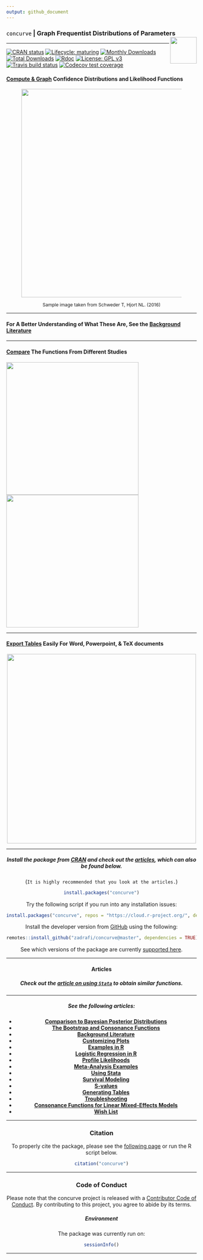 ```yaml
---
output: github_document
---
```


### <span style="color:#000; font-weight: 400;">`concurve`</span> | Graph Frequentist Distributions of Parameters </strong> <img src="man/figures/logo.svg" align="right" width="70"/>

* * * 

<!-- badges: start -->
[![CRAN status](https://www.r-pkg.org/badges/version/concurve)](https://CRAN.R-project.org/package=concurve)
[![Lifecycle: maturing](https://img.shields.io/badge/lifecycle-maturing-blue.svg)](https://www.tidyverse.org/lifecycle/#maturing)
[![Monthly Downloads](https://cranlogs.r-pkg.org/badges/concurve)](https://cran.r-project.org/package=concurve)
[![Total Downloads](https://cranlogs.r-pkg.org/badges/grand-total/concurve)](https://cran.r-project.org/package=concurve)
[![Rdoc](http://www.rdocumentation.org/badges/version/concurve)](http://www.rdocumentation.org/packages/concurve)
[![License: GPL v3](https://img.shields.io/badge/License-GPL%20v3-blue.svg)](https://www.gnu.org/licenses/gpl-3.0)
[![Travis build status](https://travis-ci.com/zadrafi/concurve.svg?branch=master)](https://travis-ci.com/zadrafi/concurve)
[![Codecov test coverage](https://codecov.io/gh/zadrafi/concurve/branch/master/graph/badge.svg)](https://codecov.io/gh/zadrafi/concurve?branch=master)
<!-- badges: end -->

#### [Compute & Graph](https://data.lesslikely.com/concurve/reference/ggcurve.html)  Confidence Distributions and Likelihood Functions

<center>
<figure>
<img src="vignettes/confdistributions.png" align="center" width="550"/>  
<figcaption><p style="font-size: 12px">Sample image taken from Schweder T, Hjort NL. (2016) </p></figcaption>
</figure>
</center>

* * * 
#### For A Better Understanding of What These Are, See the [Background Literature](https://data.lesslikely.com/concurve/articles/literature.html)

* * * 

#### [Compare](https://data.lesslikely.com/concurve/reference/plot_compare.html) The Functions From Different Studies 

<img src = "https://res.cloudinary.com/less-likely/image/upload/v1591475692/Site/functions.png" align="center" width ="350">
<img src = "https://res.cloudinary.com/less-likely/image/upload/v1591475692/Site/lfunctions.png" align="center" width ="350">

* * *

#### [Export Tables](https://data.lesslikely.com/concurve/reference/curve_table.html) Easily For Word, Powerpoint, & TeX documents
<center>
<img src = "https://res.cloudinary.com/less-likely/image/upload/v1574628079/Site/tables.png" align="center" width="500">

* * * 

##### Install the package from [CRAN](https://cran.r-project.org/package=concurve) and check out the [articles](https://data.lesslikely.com/concurve/articles/index.html), which can also be found below.

(`It is highly recommended that you look at the articles.`)

```r
install.packages("concurve")
```

Try the following script if you run into any installation issues:

```r
install.packages("concurve", repos = "https://cloud.r-project.org/", dep = TRUE)
```

Install the developer version from [GitHub](https://github.com/zadrafi/concurve/) using the following: 

```r
remotes::install_github("zadrafi/concurve@master", dependencies = TRUE)
```

See which versions of the package are currently [supported here](articles/supported.html). 

* * * 

#### Articles

##### Check out the [article on using `Stata`](https://data.lesslikely.com/concurve/articles/stata.html) to obtain similar functions.

* * * 

##### See the following articles:

* **[Comparison to Bayesian Posterior Distributions](https://data.lesslikely.com/concurve/articles/bayes.html)**
* **[The Bootstrap and Consonance Functions](https://data.lesslikely.com/concurve/articles/bootstrap.html)**
* **[Background Literature](https://data.lesslikely.com/concurve/articles/literature.html)**
* **[Customizing Plots](https://data.lesslikely.com/concurve/articles/customizing.html)**
* **[Examples in R](https://data.lesslikely.com/concurve/articles/examples.html)**
* **[Logistic Regression in R](https://data.lesslikely.com/concurve/articles/logistic.html)**
* **[Profile Likelihoods](https://data.lesslikely.com/concurve/articles/likelihood.html)**
* **[Meta-Analysis Examples](https://data.lesslikely.com/concurve/articles/meta-analysis.html)**
* **[Using Stata](https://data.lesslikely.com/concurve/articles/stata.html)**
* **[Survival Modeling](https://data.lesslikely.com/concurve/articles/survival.html)**
* **[S-values](https://data.lesslikely.com/concurve/articles/svalues.html)**
* **[Generating Tables](https://data.lesslikely.com/concurve/articles/tables.html)**
* **[Troubleshooting](https://data.lesslikely.com/concurve/articles/troubleshooting.html)**
* **[Consonance Functions for Linear Mixed-Effects Models](https://data.lesslikely.com/concurve/articles/variancecomponents.html)**
* **[Wish List](https://data.lesslikely.com/concurve/articles/wishlist.html)**

* * * 

### Citation

To properly cite the package, please see the [following page](file:///Users/zad/Desktop/GitHub/concurve/docs/authors.html) or run the R script below.

```r
citation("concurve")
```

* * * 

### Code of Conduct
  
  Please note that the concurve project is released with a [Contributor Code of Conduct](https://data.lesslikely.com/concurve//CODE_OF_CONDUCT.html). By contributing to this project, you agree to abide by its terms.

##### Environment

The package was currently run on: 

```r
sessionInfo()
```

* * * 
